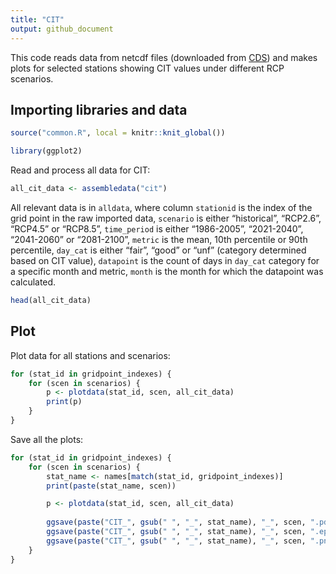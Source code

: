 ```yaml
---
title: "CIT"
output: github_document
---
```


This code reads data from netcdf files (downloaded from [CDS](https://cds.climate.copernicus.eu/cdsapp#!/dataset/sis-tourism-climate-suitability-indicators?tab=overview)) and makes plots for selected stations showing CIT values
under different RCP scenarios.

## Importing libraries and data

```r
source("common.R", local = knitr::knit_global())

library(ggplot2)
```

Read and process all data for CIT:

```r
all_cit_data <- assembledata("cit")
```

All relevant data is in `alldata`, where column `stationid` is the index of 
the grid point in the raw imported data, `scenario` is either "historical", 
"RCP2.6", "RCP4.5" or "RCP8.5", `time_period` is either "1986-2005", "2021-2040", 
"2041-2060" or "2081-2100", `metric` is the mean, 10th percentile or 90th 
percentile, `day_cat` is either "fair", "good" or "unf" (category determined based on CIT value), `datapoint` is the count of days in `day_cat` category for a specific month and metric, 
`month` is the month for which the datapoint was calculated.

```r
head(all_cit_data)
```

## Plot

Plot data for all stations and scenarios:

```r
for (stat_id in gridpoint_indexes) {
    for (scen in scenarios) {
        p <- plotdata(stat_id, scen, all_cit_data)
        print(p)
    }
}
```

Save all the plots:

```r
for (stat_id in gridpoint_indexes) {
    for (scen in scenarios) {
        stat_name <- names[match(stat_id, gridpoint_indexes)]
        print(paste(stat_name, scen))

        p <- plotdata(stat_id, scen, all_cit_data)
        
        ggsave(paste("CIT_", gsub(" ", "_", stat_name), "_", scen, ".pdf", sep=""), p, width=8, height=4, units="in", path="../output", device=cairo_pdf)
        ggsave(paste("CIT_", gsub(" ", "_", stat_name), "_", scen, ".eps", sep=""), p, width=8, height=4, units="in", path="../output", device=cairo_ps)
        ggsave(paste("CIT_", gsub(" ", "_", stat_name), "_", scen, ".png", sep=""), p, width=8, height=4, units="in", path="../output", dpi=500)
    }
}
```